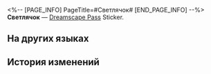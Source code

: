 <%-- [PAGE_INFO]
PageTitle=#Светлячок#
[END_PAGE_INFO] --%>
{{Предмет Инфобокс
|id          = 223004
|Изображение = Dreamscape Pass Sticker Светлячок.png
|Тип         = Dreamscape Pass Sticker
|Тип2        = «Грёзы» Stickers
|Инвентарь   = 
|Редкость    = 4
|Эффект      = 
|Описание    = Пронумерованные наклейки, используемые для украшения дневника сновидений. Бывают самыми разными.
|Источник1   = [[Когда всё закончится, вернитесь туда, где зародились эти воспоминания]]
}}
{{Описание|В неоновом мире гедонизма доброту найти так же сложно, как светлячка.}}
'''Светлячок''' — [[Dreamscape Pass]] Sticker.

==На других языках==
{{На других языках
|en   = Firefly
|zhs  = 流萤
|zht  = 流螢
|ja   = ホタル
|ko   = 반디
|es   = Luciérnaga
|fr   = Luciole
|ru   = Светлячок
|th   = Firefly
|vi   = Firefly
|de   = Glühwürmchen
|id   = Firefly
|pt   = Vaga-lume
}}

==История изменений==
{{История изменений|3.5}}
